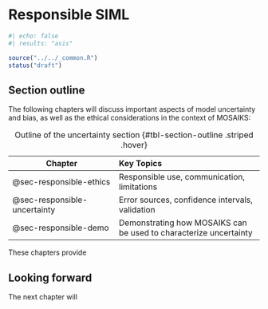 # Responsible SIML

```r
#| echo: false
#| results: "asis"

source("../../_common.R")
status("draft")
```

## Section outline

The following chapters will discuss important aspects of model uncertainty and bias, as well as the ethical considerations in the context of MOSAIKS:

| Chapter | Key Topics |
|---------|:-----------|
| @sec-responsible-ethics | Responsible use, communication, limitations |
| @sec-responsible-uncertainty | Error sources, confidence intervals, validation |
| @sec-responsible-demo | Demonstrating how MOSAIKS can be  used to characterize uncertainty |

: Outline of the uncertainty section {#tbl-section-outline .striped .hover}

These chapters provide 

::: {.callout-note}
# Looking forward

The next chapter will 
:::

